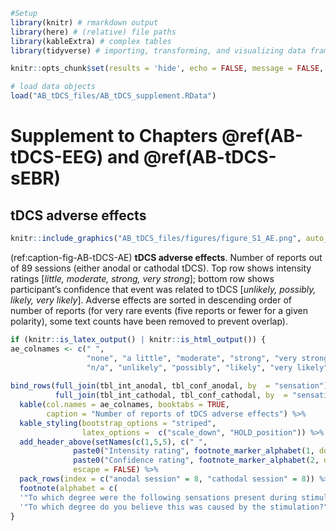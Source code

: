 ```r
#Setup
library(knitr) # rmarkdown output
library(here) # (relative) file paths
library(kableExtra) # complex tables
library(tidyverse) # importing, transforming, and visualizing data frames

knitr::opts_chunk$set(results = 'hide', echo = FALSE, message = FALSE, warning = FALSE)

# load data objects
load("AB_tDCS_files/AB_tDCS_supplement.RData")
```

# Supplement to Chapters \@ref(AB-tDCS-EEG) and \@ref(AB-tDCS-sEBR) {#AB-tDCS-supplement}

## tDCS adverse effects

```r
knitr::include_graphics("AB_tDCS_files/figures/figure_S1_AE.png", auto_pdf = TRUE)
```

(ref:caption-fig-AB-tDCS-AE) __tDCS adverse effects__. Number of reports out of 89 sessions (either anodal or cathodal tDCS). Top row shows intensity ratings [_little, moderate, strong, very strong_]; bottom row shows participant's confidence that event was related to tDCS [_unlikely, possibly, likely, very likely_]. Adverse effects are sorted in descending order of number of reports (for very rare events (five reports or fewer for a given polarity), some text counts have been removed to prevent overlap).

```r
if (knitr::is_latex_output() | knitr::is_html_output()) {
ae_colnames <- c(" ",
                 "none", "a little", "moderate", "strong", "very strong",
                 "n/a", "unlikely", "possibly", "likely", "very likely")
                 
bind_rows(full_join(tbl_int_anodal, tbl_conf_anodal, by  = "sensation"),
          full_join(tbl_int_cathodal, tbl_conf_cathodal, by  = "sensation")) %>%
  kable(col.names = ae_colnames, booktabs = TRUE,
        caption = "Number of reports of tDCS adverse effects") %>%
  kable_styling(bootstrap_options = "striped",
                latex_options =  c("scale_down", "HOLD_position")) %>%
  add_header_above(setNames(c(1,5,5), c(" ",
              paste0("Intensity rating", footnote_marker_alphabet(1, double_escape = TRUE)),
              paste0("Confidence rating", footnote_marker_alphabet(2, double_escape = TRUE)))),
              escape = FALSE) %>%
  pack_rows(index = c("anodal session" = 8, "cathodal session" = 8)) %>%
  footnote(alphabet = c(
  '"To which degree were the following sensations present during stimulation?"', 
  '"To which degree do you believe this was caused by the stimulation?"'))
}
```

